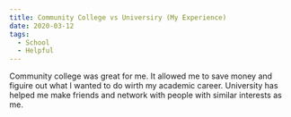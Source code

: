```yaml
---
title: Community College vs Universiry (My Experience)
date: 2020-03-12
tags:
  - School
  - Helpful
---
```


Community college was great for me. It allowed me to save money and figuire out what I wanted to do wirth my academic career. University has helped me make friends and network with people with similar interests as me.
